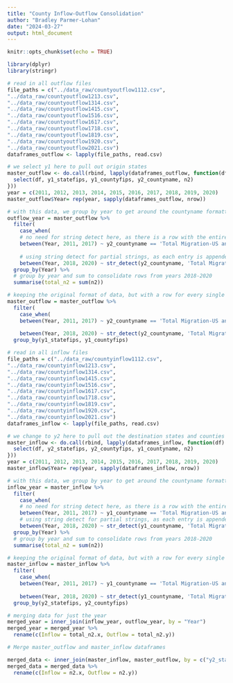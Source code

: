 ---
title: "County Inflow-Outflow Consolidation"
author: "Bradley Parmer-Lohan"
date: "2024-03-27"
output: html_document
---

```{r setup, include=FALSE}
knitr::opts_chunk$set(echo = TRUE)
```


```{r}
library(dplyr)
library(stringr)
```

```{r}
# read in all outflow files
file_paths = c("../data_raw/countyoutflow1112.csv",
"../data_raw/countyoutflow1213.csv",
"../data_raw/countyoutflow1314.csv",
"../data_raw/countyoutflow1415.csv",
"../data_raw/countyoutflow1516.csv",
"../data_raw/countyoutflow1617.csv",
"../data_raw/countyoutflow1718.csv",
"../data_raw/countyoutflow1819.csv",
"../data_raw/countyoutflow1920.csv",
"../data_raw/countyoutflow2021.csv")
dataframes_outflow <- lapply(file_paths, read.csv)
```

```{r}
# we select y1 here to pull out origin states
master_outflow <- do.call(rbind, lapply(dataframes_outflow, function(df) {
  select(df, y1_statefips, y1_countyfips, y2_countyname, n2)
}))
year = c(2011, 2012, 2013, 2014, 2015, 2016, 2017, 2018, 2019, 2020)
master_outflow$Year= rep(year, sapply(dataframes_outflow, nrow))
```

```{r}
# with this data, we group by year to get around the countyname formatting change that started in 2018
outflow_year = master_outflow %>% 
  filter(
    case_when(
    # no need for string detect here, as there is a row with the entire migration us and foreign, not specific to any county
    between(Year, 2011, 2017) ~ y2_countyname == 'Total Migration-US and Foreign',
    
    # using string detect for partial strings, as each entry is appended with the name of the specific county that total is from
    between(Year, 2018, 2020) ~ str_detect(y2_countyname, 'Total Migration-US and Foreign'))) %>% 
  group_by(Year) %>% 
  # group by year and sum to consolidate rows from years 2018-2020
  summarise(total_n2 = sum(n2))

# keeping the original format of data, but with a row for every single county from 2018 onwards
master_outflow = master_outflow %>% 
  filter(
    case_when(
    between(Year, 2011, 2017) ~ y2_countyname == 'Total Migration-US and Foreign',
    
    between(Year, 2018, 2020) ~ str_detect(y2_countyname, 'Total Migration-US and Foreign'))) %>% 
  group_by(y1_statefips, y1_countyfips)
```


```{r}
# read in all inflow files
file_paths = c("../data_raw/countyinflow1112.csv",
"../data_raw/countyinflow1213.csv",
"../data_raw/countyinflow1314.csv",
"../data_raw/countyinflow1415.csv",
"../data_raw/countyinflow1516.csv",
"../data_raw/countyinflow1617.csv",
"../data_raw/countyinflow1718.csv",
"../data_raw/countyinflow1819.csv",
"../data_raw/countyinflow1920.csv",
"../data_raw/countyinflow2021.csv")
dataframes_inflow <- lapply(file_paths, read.csv)
```

```{r}
# we change to y2 here to pull out the destination states and counties
master_inflow <- do.call(rbind, lapply(dataframes_inflow, function(df) {
  select(df, y2_statefips, y2_countyfips, y1_countyname, n2)
}))
year = c(2011, 2012, 2013, 2014, 2015, 2016, 2017, 2018, 2019, 2020)
master_inflow$Year= rep(year, sapply(dataframes_inflow, nrow))
```


```{r}
# with this data, we group by year to get around the countyname formatting change that started in 2018
inflow_year = master_inflow %>% 
  filter(
    case_when(
    # no need for string detect here, as there is a row with the entire migration us and foreign, not specific to any county
    between(Year, 2011, 2017) ~ y1_countyname == 'Total Migration-US and Foreign',
    # using string detect for partial strings, as each entry is appended with the name of the specific county that total is from
    between(Year, 2018, 2020) ~ str_detect(y1_countyname, 'Total Migration-US and Foreign'))) %>% 
  group_by(Year) %>%  
  # group by year and sum to consolidate rows from years 2018-2020
  summarise(total_n2 = sum(n2))

# keeping the original format of data, but with a row for every single county from 2018 onwards
master_inflow = master_inflow %>% 
  filter(
    case_when(
    between(Year, 2011, 2017) ~ y1_countyname == 'Total Migration-US and Foreign',
    
    between(Year, 2018, 2020) ~ str_detect(y1_countyname, 'Total Migration-US and Foreign'))) %>% 
  group_by(y2_statefips, y2_countyfips)
```

```{r}
# merging data for just the year
merged_year = inner_join(inflow_year, outflow_year, by = "Year")
merged_year = merged_year %>% 
  rename(c(Inflow = total_n2.x, Outflow = total_n2.y))

```


```{r}
# Merge master_outflow and master_inflow dataframes

merged_data <- inner_join(master_inflow, master_outflow, by = c("y2_statefips" = "y1_statefips", "y2_countyfips" = "y1_countyfips","Year", "y1_countyname" = "y2_countyname"))
merged_data = merged_data %>% 
  rename(c(Inflow = n2.x, Outflow = n2.y))
```


